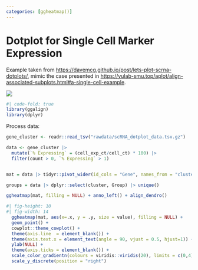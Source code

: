 ```yaml
---
categories: [ggheatmap()]
---
```


# Dotplot for Single Cell Marker Expression

Example taken from <https://davemcg.github.io/post/lets-plot-scrna-dotplots/>, mimic the case presented in <https://yulab-smu.top/aplot/align-associated-subplots.html#a-single-cell-example>.

![](https://yulab-smu.top/aplot/aplot_files/figure-html/dotTree2-1.png)

```r
#| code-fold: true
library(ggalign)
library(dplyr)
```


Process data:

```r
gene_cluster <- readr::read_tsv("rawdata/scRNA_dotplot_data.tsv.gz")

data <- gene_cluster |>
  mutate(`% Expressing` = (cell_exp_ct/cell_ct) * 100) |>
  filter(count > 0, `% Expressing` > 1) 


mat = data |> tidyr::pivot_wider(id_cols = "Gene", names_from = "cluster", values_from = "% Expressing") |> tibble::column_to_rownames("Gene")

groups = data |> dplyr::select(cluster, Group) |> unique()
```


```r
ggheatmap(mat, filling = NULL) + anno_left() + align_dendro()
```



```r
#| fig-height: 10
#| fig-width: 14
  ggheatmap(mat, aes(x=.x, y = .y, size = value), filling = NULL) + 
  geom_point() + 
  cowplot::theme_cowplot() + 
  theme(axis.line  = element_blank()) +
  theme(axis.text.x = element_text(angle = 90, vjust = 0.5, hjust=1)) +
  ylab(NULL) +
  theme(axis.ticks = element_blank()) +
  scale_color_gradientn(colours = viridis::viridis(20), limits = c(0,4), oob = scales::squish, name = 'log2 (count + 1)') +
  scale_y_discrete(position = "right")
```
